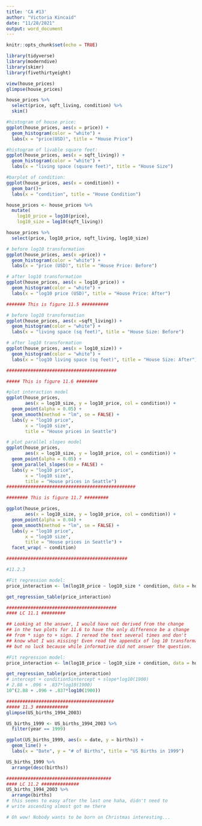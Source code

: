 ```yaml
---
title: 'CA #13'
author: "Victoria Kincaid"
date: "11/28/2021"
output: word_document
---
```


```r
knitr::opts_chunk$set(echo = TRUE)

library(tidyverse)
library(moderndive)
library(skimr)
library(fivethirtyeight)

view(house_prices)
glimpse(house_prices)

house_prices %>%
  select(price, sqft_living, condition) %>%
  skim()

#histogram of house price:
ggplot(house_prices, aes(x = price)) +
  geom_histogram(color = "white") +
  labs(x = "price(USD)", title = "House Price")

#histogram of livable square feet:
ggplot(house_prices, aes(x = sqft_living)) +
  geom_histogram(color = "white") +
  labs(x = "living space (square feet)", title = "House Size")

#barplot of condition:
ggplot(house_prices, aes(x = condition)) +
  geom_bar()+
  labs(x = "condition", title = "House Condition")

house_prices <- house_prices %>%
  mutate(
    log10_price = log10(price),
    log10_size = log10(sqft_living))

house_prices %>%
  select(price, log10_price, sqft_living, log10_size)

# before log10 transformation
ggplot(house_prices, aes(x =price)) +
  geom_histogram(color = "white") +
  labs(x = "price (USD)", title = "House Price: Before")

# after log10 transformation
ggplot(house_prices, aes(x = log10_price)) +
  geom_histogram(color = "white") +
  labs(x = "log10 price (USD)", title = "House Price: After")

####### This is figure 11.5 ##########

# before log10 transformation
ggplot(house_prices, aes(x =sqft_living)) +
  geom_histogram(color = "white") +
  labs(x = "living space (sq feet)", title = "House Size: Before")

# after log10 transformation
ggplot(house_prices, aes(x = log10_size)) +
  geom_histogram(color = "white") +
  labs(x = "log10 living space (sq feet)", title = "House Size: After")

#########################################

##### This is figure 11.6 ########

#plot interaction model
ggplot(house_prices,
       aes(x = log10_size, y = log10_price, col = condition)) +
  geom_point(alpha = 0.05) +
  geom_smooth(method = "lm", se = FALSE) +
  labs(y = "log10 price",
       x = "log10 size",
       title = "House prices in Seattle")

# plot parallel slopes model
ggplot(house_prices,
       aes(x = log10_size, y = log10_price, col = condition)) +
  geom_point(alpha = 0.05) +
  geom_parallel_slopes(se = FALSE) +
  labs(y = "log10 price",
       x = "log10 size",
       title = "House prices in Seattle")
################################################

######## This is figure 11.7 #########

ggplot(house_prices,
       aes(x = log10_size, y = log10_price, col = condition)) +
  geom_point(alpha = 0.04) +
  geom_smooth(method = "lm", se = FALSE) +
  labs(y = "log10 price",
       x = "log10 size",
       title = "House prices in Seattle") +
  facet_wrap( ~ condition)

#############################################

#11.2.3

#Fit regression model:
price_interaction <- lm(log10_price ~ log10_size * condition, data = house_prices)

get_regression_table(price_interaction)
```

```r
#########################################
#### LC 11.1 #########

## Looking at the answer, I would have not derived from the change
## in the two plots for 11.6 to have the only difference be a change
## from * sign to + sign. I reread the text several times and don't
## know what I was missing! Even read the appendix of log 10 transformations
## but no luck because while informative did not answer the question.

#Fit regression model:
price_interaction <- lm(log10_price ~ log10_size + condition, data = house_prices)

get_regression_table(price_interaction)
# intercept + condition5intercept + slope*log10(1900)
# 2.88 + .096 + .837*log10(1900)
10^(2.88 + .096 + .837*log10(1900))
```

```r
########################################
##### 11.3 ############
glimpse(US_births_1994_2003)

US_births_1999 <- US_births_1994_2003 %>%
  filter(year == 1999)

ggplot(US_births_1999, aes(x = date, y = births)) +
  geom_line() +
  labs(x = "Date", y = "# of Births", title = "US Births in 1999")

US_births_1999 %>%
  arrange(desc(births))
```

```r
#######################################
#### LC 11.2 ##############
US_births_1994_2003 %>%
  arrange(births) 
# this seems to easy after the last one haha, didn't need to
# write ascending almost got me there

# Oh wow! Nobody wants to be born on Christmas interesting...

```

